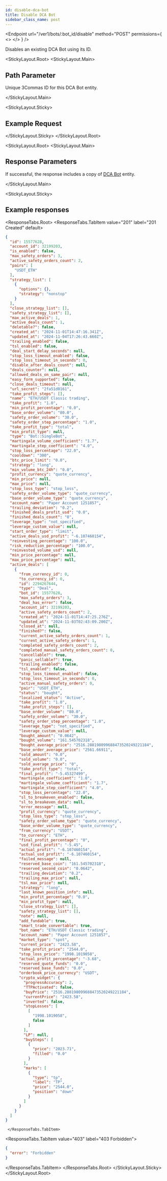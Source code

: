 ```yaml
---
id: disable-dca-bot
title: Disable DCA Bot
sidebar_class_name: post
---
```



<Endpoint
  url="/ver1/bots/:bot_id/disable"
  method="POST"
  permissions={
    <>
      <Permission title="Permission" description="BOTS_WRITE" />
      <Permission title="Security" description="SIGNED" />
    </>
  }
/>

Disables an existing DCA Bot using its ID.

<Separator />

<StickyLayout.Root>
   <StickyLayout.Main>

## Path Parameter
 
<ApiParam name='bot_id' type='integer' id="bot_id" required>
  Unique 3Commas ID for this DCA Bot entity.
</ApiParam>

</StickyLayout.Main>

<StickyLayout.Sticky>

## Example Request

<NoContentEndpoint method="POST" endpoint="/ver1/bots/12345678/disable" />

</StickyLayout.Sticky>
</StickyLayout.Root>

<StickyLayout.Root>
   <StickyLayout.Main>

## Response Parameters

  If successful, the response includes a copy of [DCA Bot](/dca-bot/0_dca_bot_entity.mdx) entity.

</StickyLayout.Main>

<StickyLayout.Sticky>

## Example responses

<ResponseTabs.Root>
      <ResponseTabs.TabItem value="201" label="201 Created" default>

```json
{
  "id": 15577628,
  "account_id": 32199203,
  "is_enabled": false,
  "max_safety_orders": 3,
  "active_safety_orders_count": 2,
  "pairs": [
    "USDT_ETH"
  ],
  "strategy_list": [
    {
      "options": {},
      "strategy": "nonstop"
    }
  ],
  "close_strategy_list": [],
  "safety_strategy_list": [],
  "max_active_deals": 1,
  "active_deals_count": 1,
  "deletable?": false,
  "created_at": "2024-11-01T14:47:16.341Z",
  "updated_at": "2024-11-04T17:26:43.660Z",
  "trailing_enabled": false,
  "tsl_enabled": false,
  "deal_start_delay_seconds": null,
  "stop_loss_timeout_enabled": false,
  "stop_loss_timeout_in_seconds": 0,
  "disable_after_deals_count": null,
  "deals_counter": null,
  "allowed_deals_on_same_pair": null,
  "easy_form_supported": false,
  "close_deals_timeout": null,
  "url_secret": "2fa51d0161",
  "take_profit_steps": [],
  "name": "ETH/USDT Classic trading",
  "take_profit": "1.0",
  "min_profit_percentage": "0.0",
  "base_order_volume": "80.0",
  "safety_order_volume": "30.0",
  "safety_order_step_percentage": "1.0",
  "take_profit_type": "total",
  "min_profit_type": null,
  "type": "Bot::SingleBot",
  "martingale_volume_coefficient": "1.7",
  "martingale_step_coefficient": "4.0",
  "stop_loss_percentage": "22.0",
  "cooldown": "300",
  "btc_price_limit": "0.0",
  "strategy": "long",
  "min_volume_btc_24h": "0.0",
  "profit_currency": "quote_currency",
  "min_price": null,
  "max_price": null,
  "stop_loss_type": "stop_loss",
  "safety_order_volume_type": "quote_currency",
  "base_order_volume_type": "quote_currency",
  "account_name": "Paper Account 1251857",
  "trailing_deviation": "0.2",
  "finished_deals_profit_usd": "0.0",
  "finished_deals_count": "0",
  "leverage_type": "not_specified",
  "leverage_custom_value": null,
  "start_order_type": "limit",
  "active_deals_usd_profit": "-6.107460154",
  "reinvesting_percentage": "100.0",
  "risk_reduction_percentage": "100.0",
  "reinvested_volume_usd": null,
  "min_price_percentage": null,
  "max_price_percentage": null,
  "active_deals": [
    {
      "from_currency_id": 0,
      "to_currency_id": 0,
      "id": 2294267644,
      "type": "Deal",
      "bot_id": 15577628,
      "max_safety_orders": 3,
      "deal_has_error": false,
      "account_id": 32199203,
      "active_safety_orders_count": 2,
      "created_at": "2024-11-01T14:47:25.276Z",
      "updated_at": "2024-11-03T02:43:09.200Z",
      "closed_at": null,
      "finished?": false,
      "current_active_safety_orders_count": 1,
      "current_active_safety_orders": 1,
      "completed_safety_orders_count": 2,
      "completed_manual_safety_orders_count": 0,
      "cancellable?": true,
      "panic_sellable?": true,
      "trailing_enabled": false,
      "tsl_enabled": false,
      "stop_loss_timeout_enabled": false,
      "stop_loss_timeout_in_seconds": 0,
      "active_manual_safety_orders": 0,
      "pair": "USDT_ETH",
      "status": "bought",
      "localized_status": "Active",
      "take_profit": "1.0",
      "take_profit_steps": [],
      "base_order_volume": "80.0",
      "safety_order_volume": "30.0",
      "safety_order_step_percentage": "1.0",
      "leverage_type": "not_specified",
      "leverage_custom_value": null,
      "bought_amount": "0.0642",
      "bought_volume": "161.545702318",
      "bought_average_price": "2516.288198099688473520249221184",
      "base_order_average_price": "2561.66911",
      "sold_amount": "0.0",
      "sold_volume": "0.0",
      "sold_average_price": "0",
      "take_profit_type": "total",
      "final_profit": "-5.45327499",
      "martingale_coefficient": "1.0",
      "martingale_volume_coefficient": "1.7",
      "martingale_step_coefficient": "4.0",
      "stop_loss_percentage": "22.0",
      "sl_to_breakeven_enabled": false,
      "sl_to_breakeven_data": null,
      "error_message": null,
      "profit_currency": "quote_currency",
      "stop_loss_type": "stop_loss",
      "safety_order_volume_type": "quote_currency",
      "base_order_volume_type": "quote_currency",
      "from_currency": "USDT",
      "to_currency": "ETH",
      "final_profit_percentage": "0",
      "usd_final_profit": "-5.45",
      "actual_profit": "-6.107460154",
      "actual_usd_profit": "-6.107460154",
      "failed_message": null,
      "reserved_base_coin": "161.545702318",
      "reserved_second_coin": "0.0642",
      "trailing_deviation": "0.2",
      "trailing_max_price": null,
      "tsl_max_price": null,
      "strategy": "long",
      "last_known_position_info": null,
      "min_profit_percentage": "0.0",
      "min_profit_type": null,
      "close_strategy_list": [],
      "safety_strategy_list": [],
      "note": null,
      "add_fundable": true,
      "smart_trade_convertable": true,
      "bot_name": "ETH/USDT Classic trading",
      "account_name": "Paper Account 1251857",
      "market_type": "spot",
      "current_price": "2423.58",
      "take_profit_price": "2544.0",
      "stop_loss_price": "1998.1019058",
      "actual_profit_percentage": "-3.68",
      "reserved_quote_funds": "0.0",
      "reserved_base_funds": "0.0",
      "orderbook_price_currency": "USDT",
      "crypto_widget": {
        "progressAccuracy": 2,
        "TTPАctivated": false,
        "buyPrice": "2516.288198099688473520249221184",
        "currentPrice": "2423.58",
        "inverted": false,
        "stopLosses": [
          [
            "1998.1019058",
            false
          ]
        ],
        "LP": null,
        "buySteps": [
          {
            "price": "2023.71",
            "filled": "0.0"
          }
        ],
        "marks": [
          {
            "type": "tp",
            "label": "TP",
            "price": "2544.0",
            "position": "down"
          }
        ]
      }
    }
  ]
}
```
     </ResponseTabs.TabItem>
<ResponseTabs.TabItem value="403" label="403 Forbidden">

   ```json
   {
     "error": "Forbidden"
   }
   ```
   </ResponseTabs.TabItem>
</ResponseTabs.Root>
</StickyLayout.Sticky>
</StickyLayout.Root>